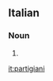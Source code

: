 ==Italian==

===Noun===
{{head|it|plural}} {{g|m}}

# {{plural of|partigiano|lang=it}}

[[it:partigiani]]